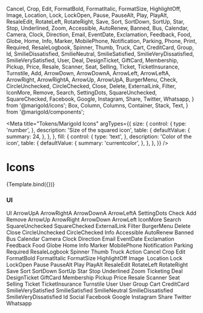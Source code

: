   Cancel,
  Crop,
  Edit,
  FormatBold,
  FormatItalic,
  FormatSize,
  HighlightOff,
  Image,
  Location,
  Lock,
  LockOpen,
  Pause,
  PauseAlt,
  Play,
  PlayAlt,
  ResaleEdit,
  RotateLeft,
  RotateRight,
  Save,
  Sort,
  SortDown,
  SortUp,
  Star,
  Stop,
  Underlined,
  Zoom,
  Accessible,
  AutoRenew,
  Banned,
  Bus,
  Calendar,
  Camera,
  Clock,
  Direction,
  Email,
  EventDate,
  Exclamation,
  Feedback,
  Food,
  Globe,
  Home,
  Info,
  Marker,
  MobilePhone,
  Notification,
  Parking,
  Phone,
  Print,
  Required,
  ResaleLogbook,
  Spinner,
  Thumb,
  Truck,
  Cart,
  CreditCard,
  Group,
  Id,
  SmilieDissatisfied,
  SmilieNeutral,
  SmilieSatisfied,
  SmilieVeryDissatisfied,
  SmilieVerySatisfied,
  User,
  Deal,
  DesignTicket,
  GiftCard,
  Membership,
  Pickup,
  Price,
  Resale,
  Scanner,
  Seat,
  Selling,
  Ticket,
  TicketInsurance,
  Turnstile,
  Add,
  ArrowDown,
  ArrowDownA,
  ArrowLeft,
  ArrowLeftA,
  ArrowRight,
  ArrowRightA,
  ArrowUp,
  ArrowUpA,
  BurgerMenu,
  Check,
  CircleUnchecked,
  CircleChecked,
  Close,
  Delete,
  ExternalLink,
  Filter,
  IconMore,
  Remove,
  Search,
  SettingDots,
  SquareUnchecked,
  SquareChecked,
  Facebook,
  Google,
  Instagram,
  Share,
  Twitter,
  Whatsapp,
} from '@marigold/icons';
  Box,
  Column,
  Columns,
  Container,
  Stack,
  Text,
} from '@marigold/components';

<Meta
  title="Tokens/Marigold Icons"
  argTypes={{
    size: {
      control: {
        type: 'number',
      },
      description: 'Size of the squared icon',
      table: {
        defaultValue: {
          summary: 24,
        },
      },
    },
    fill: {
      control: {
        type: 'text',
      },
      description: 'Color of the icon',
      table: {
        defaultValue: {
          summary: 'currentcolor',
        },
      },
    },
  }}
/>

# Icons


<Canvas>
  <Story name="Example">{Template.bind({})}</Story>
</Canvas>

<ArgsTable story="Example" />

### UI

<Canvas>
  <Story name="UI">
    <Columns space={8}>
      <Column width={4}>
        <Text as="h2" variant="headline2">
          UI
        </Text>
        <Box
          as={Container}
          bg="white"
          p="8px"
          display="flex"
          justifyContent="space-between"
        >
          <Text>ArrowUpA</Text>
          <ArrowUpA />
        </Box>
        <Box
          as={Container}
          bg="#e9e7eb"
          p="8px"
          display="flex"
          justifyContent="space-between"
        >
          <Text>ArrowRightA</Text>
          <ArrowRightA />
        </Box>
        <Box
          as={Container}
          bg="white"
          p="8px"
          display="flex"
          justifyContent="space-between"
        >
          <Text>ArrowDownA</Text>
          <ArrowDownA />
        </Box>
        <Box
          as={Container}
          bg="#e9e7eb"
          p="8px"
          display="flex"
          justifyContent="space-between"
        >
          <Text>ArrowLeftA</Text>
          <ArrowLeftA />
        </Box>
        <Box
          as={Container}
          bg="white"
          p="8px"
          display="flex"
          justifyContent="space-between"
        >
          <Text>SettingDots</Text>
          <SettingDots />
        </Box>
        <Box
          as={Container}
          bg="#e9e7eb"
          p="8px"
          display="flex"
          justifyContent="space-between"
        >
          <Text>Check</Text>
          <Check />
        </Box>
        <Box
          as={Container}
          bg="white"
          p="8px"
          display="flex"
          justifyContent="space-between"
        >
          <Text>Add</Text>
          <Add />
        </Box>
      </Column>
      <Column width={4}>
        <Box
          as={Container}
          bg="#e9e7eb"
          p="8px"
          display="flex"
          justifyContent="space-between"
        >
          <Text>Remove</Text>
          <Remove />
        </Box>
        <Box
          as={Container}
          bg="white"
          p="8px"
          display="flex"
          justifyContent="space-between"
        >
          <Text>ArrowUp</Text>
          <ArrowUp />
        </Box>
        <Box
          as={Container}
          bg="#e9e7eb"
          p="8px"
          display="flex"
          justifyContent="space-between"
        >
          <Text>ArrowRight</Text>
          <ArrowRight />
        </Box>
        <Box
          as={Container}
          bg="white"
          p="8px"
          display="flex"
          justifyContent="space-between"
        >
          <Text>ArrowDown</Text>
          <ArrowDown />
        </Box>
        <Box
          as={Container}
          bg="#e9e7eb"
          p="8px"
          display="flex"
          justifyContent="space-between"
        >
          <Text>ArrowLeft</Text>
          <ArrowLeft />
        </Box>
        <Box
          as={Container}
          bg="white"
          p="8px"
          display="flex"
          justifyContent="space-between"
        >
          <Text>IconMore</Text>
          <IconMore />
        </Box>
        <Box
          as={Container}
          bg="#e9e7eb"
          p="8px"
          display="flex"
          justifyContent="space-between"
        >
          <Text>Search</Text>
          <Search />
        </Box>
        <Box
          as={Container}
          bg="white"
          p="8px"
          display="flex"
          justifyContent="space-between"
        >
          <Text>SquareUnchecked</Text>
          <SquareUnchecked />
        </Box>
      </Column>
      <Column width={4}>
        <Box
          as={Container}
          bg="#e9e7eb"
          p="8px"
          display="flex"
          justifyContent="space-between"
        >
          <Text>SquareChecked</Text>
          <SquareChecked />
        </Box>
        <Box
          as={Container}
          bg="white"
          p="8px"
          display="flex"
          justifyContent="space-between"
        >
          <Text>ExternalLink</Text>
          <ExternalLink />
        </Box>
        <Box
          as={Container}
          bg="#e9e7eb"
          p="8px"
          display="flex"
          justifyContent="space-between"
        >
          <Text>Filter</Text>
          <Filter />
        </Box>
        <Box
          as={Container}
          bg="white"
          p="8px"
          display="flex"
          justifyContent="space-between"
        >
          <Text>BurgerMenu</Text>
          <BurgerMenu />
        </Box>
        <Box
          as={Container}
          bg="#e9e7eb"
          p="8px"
          display="flex"
          justifyContent="space-between"
        >
          <Text>Delete</Text>
          <Delete />
        </Box>
        <Box
          as={Container}
          bg="white"
          p="8px"
          display="flex"
          justifyContent="space-between"
        >
          <Text>Close</Text>
          <Close />
        </Box>
        <Box
          as={Container}
          bg="#e9e7eb"
          p="8px"
          display="flex"
          justifyContent="space-between"
        >
          <Text>CircleUnchecked</Text>
          <CircleUnchecked />
        </Box>
        <Box
          as={Container}
          bg="white"
          p="8px"
          display="flex"
          justifyContent="space-between"
        >
          <Text>CircleChecked</Text>
          <CircleChecked />
        </Box>
      </Column>
    </Columns>
  </Story>
</Canvas>

<Canvas>
  <Story name="Info">
    <Columns space={8}>
      <Column width={4}>
        <Text as="h2" variant="headline2">
          Info
        </Text>
        <Box
          as={Container}
          bg="white"
          p="8px"
          display="flex"
          justifyContent="space-between"
        >
          <Text>Accessible</Text>
          <Accessible />
        </Box>
        <Box
          as={Container}
          bg="#e9e7eb"
          p="8px"
          display="flex"
          justifyContent="space-between"
        >
          <Text>AutoRenew</Text>
          <AutoRenew />
        </Box>
        <Box
          as={Container}
          bg="white"
          p="8px"
          display="flex"
          justifyContent="space-between"
        >
          <Text>Banned</Text>
          <Banned />
        </Box>
        <Box
          as={Container}
          bg="#e9e7eb"
          p="8px"
          display="flex"
          justifyContent="space-between"
        >
          <Text>Bus</Text>
          <Bus />
        </Box>
        <Box
          as={Container}
          bg="white"
          p="8px"
          display="flex"
          justifyContent="space-between"
        >
          <Text>Calendar</Text>
          <Calendar />
        </Box>
        <Box
          as={Container}
          bg="#e9e7eb"
          p="8px"
          display="flex"
          justifyContent="space-between"
        >
          <Text>Camera</Text>
          <Camera />
        </Box>
        <Box
          as={Container}
          bg="white"
          p="8px"
          display="flex"
          justifyContent="space-between"
        >
          <Text>Clock</Text>
          <Clock />
        </Box>
        <Box
          as={Container}
          bg="#e9e7eb"
          p="8px"
          display="flex"
          justifyContent="space-between"
        >
          <Text>Direction</Text>
          <Direction />
        </Box>
      </Column>
      <Column width={4}>
        <Box
          as={Container}
          bg="white"
          p="8px"
          display="flex"
          justifyContent="space-between"
        >
          <Text>Email</Text>
          <Email />
        </Box>
        <Box
          as={Container}
          bg="#e9e7eb"
          p="8px"
          display="flex"
          justifyContent="space-between"
        >
          <Text>EventDate</Text>
          <EventDate />
        </Box>
        <Box
          as={Container}
          bg="white"
          p="8px"
          display="flex"
          justifyContent="space-between"
        >
          <Text>Exclamation</Text>
          <Exclamation />
        </Box>
        <Box
          as={Container}
          bg="#e9e7eb"
          p="8px"
          display="flex"
          justifyContent="space-between"
        >
          <Text>Feedback</Text>
          <Feedback />
        </Box>
        <Box
          as={Container}
          bg="white"
          p="8px"
          display="flex"
          justifyContent="space-between"
        >
          <Text>Food</Text>
          <Food />
        </Box>
        <Box
          as={Container}
          bg="#e9e7eb"
          p="8px"
          display="flex"
          justifyContent="space-between"
        >
          <Text>Globe</Text>
          <Globe />
        </Box>
        <Box
          as={Container}
          bg="white"
          p="8px"
          display="flex"
          justifyContent="space-between"
        >
          <Text>Home</Text>
          <Home />
        </Box>
        <Box
          as={Container}
          bg="#e9e7eb"
          p="8px"
          display="flex"
          justifyContent="space-between"
        >
          <Text>Info</Text>
          <Info />
        </Box>
        <Box
          as={Container}
          bg="white"
          p="8px"
          display="flex"
          justifyContent="space-between"
        >
          <Text>Marker</Text>
          <Marker />
        </Box>
      </Column>
      <Column width={4}>
        <Box
          as={Container}
          bg="#e9e7eb"
          p="8px"
          display="flex"
          justifyContent="space-between"
        >
          <Text>MobilePhone</Text>
          <MobilePhone />
        </Box>
        <Box
          as={Container}
          bg="white"
          p="8px"
          display="flex"
          justifyContent="space-between"
        >
          <Text>Notification</Text>
          <Notification />
        </Box>
        <Box
          as={Container}
          bg="#e9e7eb"
          p="8px"
          display="flex"
          justifyContent="space-between"
        >
          <Text>Parking</Text>
          <Parking />
        </Box>
        <Box
          as={Container}
          bg="white"
          p="8px"
          display="flex"
          justifyContent="space-between"
        >
          <Text>Required</Text>
          <Required />
        </Box>
        <Box
          as={Container}
          bg="#e9e7eb"
          p="8px"
          display="flex"
          justifyContent="space-between"
        >
          <Text>ResaleLogbook</Text>
          <ResaleLogbook />
        </Box>
        <Box
          as={Container}
          bg="white"
          p="8px"
          display="flex"
          justifyContent="space-between"
        >
          <Text>Spinner</Text>
          <Spinner />
        </Box>
        <Box
          as={Container}
          bg="#e9e7eb"
          p="8px"
          display="flex"
          justifyContent="space-between"
        >
          <Text>Thumb</Text>
          <Thumb />
        </Box>
        <Box
          as={Container}
          bg="white"
          p="8px"
          display="flex"
          justifyContent="space-between"
        >
          <Text>Truck</Text>
          <Truck />
        </Box>
      </Column>
    </Columns>
  </Story>
</Canvas>

<Canvas>
  <Story name="Action">
    <Columns space={8}>
      <Column width={4}>
        <Text as="h2" variant="headline2">
          Action
        </Text>
        <Box
          as={Container}
          bg="white"
          p="8px"
          display="flex"
          justifyContent="space-between"
        >
          <Text>Cancel</Text>
          <Cancel />
        </Box>
        <Box
          as={Container}
          bg="#e9e7eb"
          p="8px"
          display="flex"
          justifyContent="space-between"
        >
          <Text>Crop</Text>
          <Crop />
        </Box>
        <Box
          as={Container}
          bg="white"
          p="8px"
          display="flex"
          justifyContent="space-between"
        >
          <Text>Edit</Text>
          <Edit />
        </Box>
        <Box
          as={Container}
          bg="#e9e7eb"
          p="8px"
          display="flex"
          justifyContent="space-between"
        >
          <Text>FormatBold</Text>
          <FormatBold />
        </Box>
        <Box
          as={Container}
          bg="white"
          p="8px"
          display="flex"
          justifyContent="space-between"
        >
          <Text>FormatItalic</Text>
          <FormatItalic />
        </Box>
        <Box
          as={Container}
          bg="#e9e7eb"
          p="8px"
          display="flex"
          justifyContent="space-between"
        >
          <Text>FormatSize</Text>
          <FormatSize />
        </Box>
        <Box
          as={Container}
          bg="white"
          p="8px"
          display="flex"
          justifyContent="space-between"
        >
          <Text>HighlightOff</Text>
          <HighlightOff />
        </Box>
        <Box
          as={Container}
          bg="#e9e7eb"
          p="8px"
          display="flex"
          justifyContent="space-between"
        >
          <Text>Image</Text>
          <Image />
        </Box>
      </Column>
      <Column width={4}>
        <Box
          as={Container}
          bg="white"
          p="8px"
          display="flex"
          justifyContent="space-between"
        >
          <Text>Location</Text>
          <Location />
        </Box>
        <Box
          as={Container}
          bg="#e9e7eb"
          p="8px"
          display="flex"
          justifyContent="space-between"
        >
          <Text>Lock</Text>
          <Lock />
        </Box>
        <Box
          as={Container}
          bg="white"
          p="8px"
          display="flex"
          justifyContent="space-between"
        >
          <Text>LockOpen</Text>
          <LockOpen />
        </Box>
        <Box
          as={Container}
          bg="#e9e7eb"
          p="8px"
          display="flex"
          justifyContent="space-between"
        >
          <Text>Pause</Text>
          <Pause />
        </Box>
        <Box
          as={Container}
          bg="white"
          p="8px"
          display="flex"
          justifyContent="space-between"
        >
          <Text>PauseAlt</Text>
          <PauseAlt />
        </Box>
        <Box
          as={Container}
          bg="#e9e7eb"
          p="8px"
          display="flex"
          justifyContent="space-between"
        >
          <Text>Play</Text>
          <Play />
        </Box>
        <Box
          as={Container}
          bg="white"
          p="8px"
          display="flex"
          justifyContent="space-between"
        >
          <Text>PlayAlt</Text>
          <PlayAlt />
        </Box>
        <Box
          as={Container}
          bg="#e9e7eb"
          p="8px"
          display="flex"
          justifyContent="space-between"
        >
          <Text>ResaleEdit</Text>
          <ResaleEdit />
        </Box>
        <Box
          as={Container}
          bg="white"
          p="8px"
          display="flex"
          justifyContent="space-between"
        >
          <Text>RotateLeft</Text>
          <RotateLeft />
        </Box>
      </Column>
      <Column width={4}>
        <Box
          as={Container}
          bg="#e9e7eb"
          p="8px"
          display="flex"
          justifyContent="space-between"
        >
          <Text>RotateRight</Text>
          <RotateRight />
        </Box>
        <Box
          as={Container}
          bg="white"
          p="8px"
          display="flex"
          justifyContent="space-between"
        >
          <Text>Save</Text>
          <Save />
        </Box>
        <Box
          as={Container}
          bg="#e9e7eb"
          p="8px"
          display="flex"
          justifyContent="space-between"
        >
          <Text>Sort</Text>
          <Sort />
        </Box>
        <Box
          as={Container}
          bg="white"
          p="8px"
          display="flex"
          justifyContent="space-between"
        >
          <Text>SortDown</Text>
          <SortDown />
        </Box>
        <Box
          as={Container}
          bg="#e9e7eb"
          p="8px"
          display="flex"
          justifyContent="space-between"
        >
          <Text>SortUp</Text>
          <SortUp />
        </Box>
        <Box
          as={Container}
          bg="white"
          p="8px"
          display="flex"
          justifyContent="space-between"
        >
          <Text>Star</Text>
          <Star />
        </Box>
        <Box
          as={Container}
          bg="#e9e7eb"
          p="8px"
          display="flex"
          justifyContent="space-between"
        >
          <Text>Stop</Text>
          <Stop />
        </Box>
        <Box
          as={Container}
          bg="white"
          p="8px"
          display="flex"
          justifyContent="space-between"
        >
          <Text>Underlined</Text>
          <Underlined />
        </Box>
        <Box
          as={Container}
          bg="#e9e7eb"
          p="8px"
          display="flex"
          justifyContent="space-between"
        >
          <Text>Zoom</Text>
          <Zoom />
        </Box>
      </Column>
    </Columns>
  </Story>
</Canvas>

<Canvas>
  <Story name="Ticketing">
    <Columns space={8}>
      <Column width={4}>
        <Text as="h2" variant="headline2">
          Ticketing
        </Text>
        <Box
          as={Container}
          bg="white"
          p="8px"
          display="flex"
          justifyContent="space-between"
        >
          <Text>Deal</Text>
          <Deal />
        </Box>
        <Box
          as={Container}
          bg="#e9e7eb"
          p="8px"
          display="flex"
          justifyContent="space-between"
        >
          <Text>DesignTicket</Text>
          <DesignTicket />
        </Box>
        <Box
          as={Container}
          bg="white"
          p="8px"
          display="flex"
          justifyContent="space-between"
        >
          <Text>GiftCard</Text>
          <GiftCard />
        </Box>
        <Box
          as={Container}
          bg="#e9e7eb"
          p="8px"
          display="flex"
          justifyContent="space-between"
        >
          <Text>Membership</Text>
          <Membership />
        </Box>
        <Box
          as={Container}
          bg="white"
          p="8px"
          display="flex"
          justifyContent="space-between"
        >
          <Text>Pickup</Text>
          <Pickup />
        </Box>
        <Box
          as={Container}
          bg="#e9e7eb"
          p="8px"
          display="flex"
          justifyContent="space-between"
        >
          <Text>Price</Text>
          <Price />
        </Box>
      </Column>
      <Column width={4}>
        <Box
          as={Container}
          bg="white"
          p="8px"
          display="flex"
          justifyContent="space-between"
        >
          <Text>Resale</Text>
          <Resale />
        </Box>
        <Box
          as={Container}
          bg="#e9e7eb"
          p="8px"
          display="flex"
          justifyContent="space-between"
        >
          <Text>Scanner</Text>
          <Scanner />
        </Box>
        <Box
          as={Container}
          bg="white"
          p="8px"
          display="flex"
          justifyContent="space-between"
        >
          <Text>Seat</Text>
          <Seat />
        </Box>
        <Box
          as={Container}
          bg="#e9e7eb"
          p="8px"
          display="flex"
          justifyContent="space-between"
        >
          <Text>Selling</Text>
          <Selling />
        </Box>
        <Box
          as={Container}
          bg="white"
          p="8px"
          display="flex"
          justifyContent="space-between"
        >
          <Text>Ticket</Text>
          <Ticket />
        </Box>
        <Box
          as={Container}
          bg="#e9e7eb"
          p="8px"
          display="flex"
          justifyContent="space-between"
        >
          <Text>TicketInsurance</Text>
          <TicketInsurance />
        </Box>
        <Box
          as={Container}
          bg="white"
          p="8px"
          display="flex"
          justifyContent="space-between"
        >
          <Text>Turnstile</Text>
          <Turnstile />
        </Box>
      </Column>
    </Columns>
  </Story>
</Canvas>

<Canvas>
  <Story name="User">
    <Columns space={8}>
      <Column width={4}>
        <Text as="h2" variant="headline2">
          User
        </Text>
        <Box
          as={Container}
          bg="white"
          p="8px"
          display="flex"
          justifyContent="space-between"
        >
          <Text>User</Text>
          <User />
        </Box>
        <Box
          as={Container}
          bg="#e9e7eb"
          p="8px"
          display="flex"
          justifyContent="space-between"
        >
          <Text>Group</Text>
          <Group />
        </Box>
        <Box
          as={Container}
          bg="white"
          p="8px"
          display="flex"
          justifyContent="space-between"
        >
          <Text>Cart</Text>
          <Cart />
        </Box>
        <Box
          as={Container}
          bg="#e9e7eb"
          p="8px"
          display="flex"
          justifyContent="space-between"
        >
          <Text>CreditCard</Text>
          <CreditCard />
        </Box>
        <Box
          as={Container}
          bg="white"
          p="8px"
          display="flex"
          justifyContent="space-between"
        >
          <Text>SmilieVerySatisfied</Text>
          <SmilieVerySatisfied />
        </Box>
      </Column>
      <Column width={4}>
        <Box
          as={Container}
          bg="#e9e7eb"
          p="8px"
          display="flex"
          justifyContent="space-between"
        >
          <Text>SmilieSatisfied</Text>
          <SmilieSatisfied />
        </Box>
        <Box
          as={Container}
          bg="white"
          p="8px"
          display="flex"
          justifyContent="space-between"
        >
          <Text>SmilieNeutral</Text>
          <SmilieNeutral />
        </Box>
        <Box
          as={Container}
          bg="#e9e7eb"
          p="8px"
          display="flex"
          justifyContent="space-between"
        >
          <Text>SmilieDissatisfied</Text>
          <SmilieDissatisfied />
        </Box>
        <Box
          as={Container}
          bg="white"
          p="8px"
          display="flex"
          justifyContent="space-between"
        >
          <Text>SmilieVeryDissatisfied</Text>
          <SmilieVeryDissatisfied />
        </Box>
        <Box
          as={Container}
          bg="#e9e7eb"
          p="8px"
          display="flex"
          justifyContent="space-between"
        >
          <Text>Id</Text>
          <Id />
        </Box>
      </Column>
    </Columns>
  </Story>
</Canvas>

<Canvas>
  <Story name="Social">
    <Columns space={8}>
      <Column width={4}>
        <Text as="h2" variant="headline2">
          Social
        </Text>
        <Box
          as={Container}
          bg="white"
          p="8px"
          display="flex"
          justifyContent="space-between"
        >
          <Text>Facebook</Text>
          <Facebook />
        </Box>
        <Box
          as={Container}
          bg="#e9e7eb"
          p="8px"
          display="flex"
          justifyContent="space-between"
        >
          <Text>Google</Text>
          <Google />
        </Box>
        <Box
          as={Container}
          bg="white"
          p="8px"
          display="flex"
          justifyContent="space-between"
        >
          <Text>Instagram</Text>
          <Instagram />
        </Box>
        <Box
          as={Container}
          bg="#e9e7eb"
          p="8px"
          display="flex"
          justifyContent="space-between"
        >
          <Text>Share</Text>
          <Share />
        </Box>
        <Box
          as={Container}
          bg="white"
          p="8px"
          display="flex"
          justifyContent="space-between"
        >
          <Text>Twitter</Text>
          <Twitter />
        </Box>
        <Box
          as={Container}
          bg="#e9e7eb"
          p="8px"
          display="flex"
          justifyContent="space-between"
        >
          <Text>Whatsapp</Text>
          <Whatsapp />
        </Box>
      </Column>
    </Columns>
  </Story>
</Canvas>
